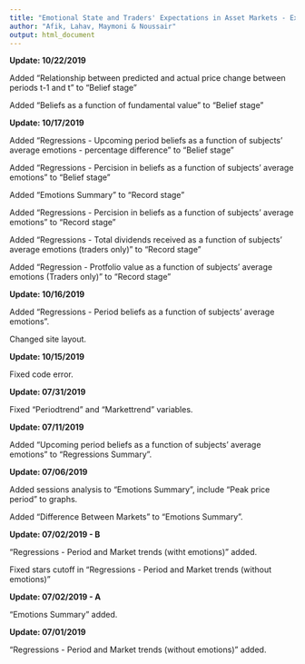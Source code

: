 ```yaml
---
title: "Emotional State and Traders' Expectations in Asset Markets - Experimental Evidence"
author: "Afik, Lahav, Maymoni & Noussair"
output: html_document
---
```


**Update: 10/22/2019**

Added "Relationship between predicted and actual price change between periods t-1 and t" to "Belief stage"

Added "Beliefs as a function of fundamental value" to "Belief stage"

**Update: 10/17/2019**

Added "Regressions - Upcoming period beliefs as a function of subjects' average emotions - percentage difference" to "Belief stage"

Added "Regressions - Percision in beliefs as a function of subjects' average emotions" to "Belief stage"

Added "Emotions Summary" to "Record stage"

Added "Regressions - Percision in beliefs as a function of subjects' average emotions" to "Record stage"

Added "Regressions - Total dividends received as a function of subjects' average emotions (traders only)" to "Record stage"

Added "Regression - Protfolio value as a function of subjects' average emotions (Traders only)" to "Record stage"

**Update: 10/16/2019**

Added "Regressions - Period beliefs as a function of subjects' average emotions".

Changed site layout.

**Update: 10/15/2019**

Fixed code error.


**Update: 07/31/2019**

Fixed "Periodtrend" and "Markettrend" variables.


**Update: 07/11/2019**

Added "Upcoming period beliefs as a function of subjects' average emotions" to "Regressions Summary".


**Update: 07/06/2019**

Added sessions analysis to "Emotions Summary", include "Peak price period" to graphs.

Added "Difference Between Markets" to "Emotions Summary".


**Update: 07/02/2019 - B**

"Regressions - Period and Market trends (witht emotions)" added.

Fixed stars cutoff in "Regressions - Period and Market trends (without emotions)"



**Update: 07/02/2019 - A**

"Emotions Summary" added.



**Update: 07/01/2019**

"Regressions - Period and Market trends (without emotions)" added.
